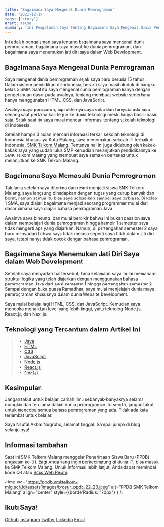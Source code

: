 ```yaml
---
title: 'Bagaimana Saya Mengenal Dunia Pemrograman'
date: '2021-12-15'
tags: ['story']
draft: false
summary: 'Ini Pengalaman Saya Tentang Bagaimana Saya Mengenal Dunia Pemrograman.'
---
```


<TOCInline toc={props.toc} asDisclosure />

Ini adalah pengalaman saya tentang bagaimana saya mengenal dunia pemrograman, bagaimana saya masuk ke dunia pemrograman, dan bagaimana saya menemukan jati diri saya dalam Web Development.

## Bagaimana Saya Mengenal Dunia Pemrograman

Saya mengenal dunia pemrograman sejak saya baru berusia 15 tahun. Dalam sistem pendidikan di Indonesia, berarti saya masih duduk di bangku kelas 3 SMP. Saat itu saya mengenal dunia pemrograman hanya dengan pengetahuan dasar pada awalnya, tentang membuat website sederhana hanya menggunakan HTML, CSS, dan JavaScript.

Awalnya saya penasaran, tapi akhirnya saya coba dan ternyata ada rasa senang saat pertama kali terjun ke dunia teknologi meski hanya basic-basic saja. Sejak saat itu saya mulai mencari informasi tentang sekolah teknologi di Indonesia.

Setelah hampir 3 bulan mencari informasi terkait sekolah teknologi di Indonesia khususnya Kota Malang, saya menemukan sekolah IT terbaik di Indonesia, [SMK Telkom Malang](https://smktelkom-mlg.sch.id/). Tentunya hal ini juga didukung oleh kakak-kakak saya yang sudah lulus SMP kemudian melanjutkan pendidikannya ke SMK Telkom Malang yang membuat saya semakin bertekad untuk melanjutkan ke SMK Telkom Malang.

## Bagaimana Saya Memasuki Dunia Pemrograman

Tak lama setelah saya diterima dan resmi menjadi siswa SMK Telkom Malang, saya langsung dihadapkan dengan tugas yang cukup banyak dan berat, namun semua itu bisa saya selesaikan sampai saya terbiasa. Di kelas 1 SMA, saya diajari bagaimana menjadi seorang programmer mulai dari dasar dimana saya diajari bahasa pemrograman Java.

Awalnya saya bingung, dan mulai berpikir bahwa ini bukan passion saya dalam mempelajari dunia pemrograman hingga hampir 1 semester saya tidak mengerti apa yang diajarkan. Namun, di pertengahan semester 2 saya baru menyadari bahwa saya tidak merasa seperti saya tidak dalam jati diri saya, tetapi hanya tidak cocok dengan bahasa pemrograman.

## Bagaimana Saya Menemukan Jati Diri Saya dalam Web Development

Setelah saya menyadari hal tersebut, lama kelamaan saya mulai memahami struktur logika yang telah diajarkan dengan menggunakan bahasa pemrograman Java dari awal semester 1 hingga pertengahan semester 2. Sampai dengan buka puasa Ramadhan, saya mulai menjelajah dunia maya. pemrograman khususnya dalam dunia Website Development.

Saya mulai belajar lagi HTML, CSS, dan JavaScript. Kemudian saya mencoba menaikkan level yang lebih tinggi, yaitu teknologi Node.js, React.js, dan Next.js.

## Teknologi yang Tercantum dalam Artikel Ini

> - [Java](https://www.java.com/en/)
> - [HTML](https://en.wikipedia.org/wiki/HTML)
> - [CSS](https://en.wikipedia.org/wiki/CSS)
> - [JavaScript](https://en.wikipedia.org/wiki/JavaScript)
> - [Node.js](https://nodejs.org/en/)
> - [React.js](https://reactjs.org/)
> - [Next.js](https://nextjs.org/)

## Kesimpulan

Jangan takut untuk belajar, carilah ilmu sebanyak-banyaknya selama mungkin dan terutama dalam dunia pemrograman itu sendiri, jangan takut untuk mencoba semua bahasa pemrograman yang ada. Tidak ada kata terlambat untuk belajar.

Saya Naufal Akbar Nugroho, selamat tinggal. Sampai jumpa di blog selanjutnya!

## Informasi tambahan

Saat ini SMK Telkom Malang menggelar Penerimaan Siswa Baru (PPDB) angkatan ke-31. Bagi Anda yang ingin berkecimpung di dunia IT, bisa masuk ke SMK Telkom Malang. Untuk informasi lebih lanjut, Anda dapat memindai kode QR atau [Situs Web Resmi](https://ppdb.smktelkom-mlg.sch.id/).

<img src="https://ppdb.smktelkom-mlg.sch.id/assets/images/brosur_ppdb_22_23.jpeg" alt="PPDB SMK Telkom Malang" align="center" style={{borderRadius: "20px"} } />

## Ikuti Saya!

[Github](https://www.github.com/nuflakbrr)
[Instagram](https://www.instagram.com/kbrnugroho)
[Twitter](https://www.twitter.com/nuflakbrr)
[Linkedin](https://www.linkedin.com/public-profile/in/nuflakbrr)
[Email](mailto:naufalakbar378@gmail.com)